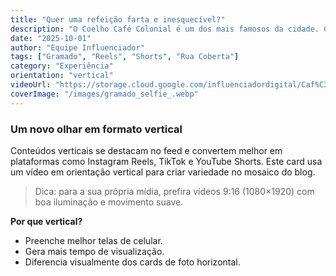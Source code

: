 ```yaml
---
title: "Quer uma refeição farta e inesquecível?"
description: "O Coelho Café Colonial é um dos mais famosos da cidade. Com espaço acolhedor que combina sabor e tradição, perfeito para saborear pães, bolos, cucas e delícias típicas da Serra Gaúcha de forma totalmente livre. Incluindo suco, vinho, cafés, chocolate, sobremesas, fondue de frutas... Delícias sem fim! 🍰"
date: "2025-10-01"
author: "Equipe Influenciador"
tags: ["Gramado", "Reels", "Shorts", "Rua Coberta"]
category: "Experiência"
orientation: "vertical"
videoUrl: "https://storage.cloud.google.com/influenciadordigital/Caf%C3%A9%20Coelho.mp4"
coverImage: "/images/gramado_selfie_.webp"
---
```


### Um novo olhar em formato vertical

Conteúdos verticais se destacam no feed e convertem melhor em plataformas como Instagram Reels, TikTok e YouTube Shorts. Este card usa um vídeo em orientação vertical para criar variedade no mosaico do blog.

> Dica: para a sua própria mídia, prefira vídeos 9:16 (1080×1920) com boa iluminação e movimento suave.

**Por que vertical?**
- Preenche melhor telas de celular.
- Gera mais tempo de visualização.
- Diferencia visualmente dos cards de foto horizontal.